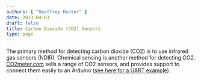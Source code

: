 ```yaml
---
authors: [ "Geoffrey Hunter" ]
date: 2013-04-03
draft: false
title: Carbon Dioxide (CO2) Sensors
type: page
---
```



The primary method for detecting carbon dioxide (CO2) is to use infrared gas sensors (NDIR). Chemical sensing is another method for detecting CO2. [CO2meter.com](http://www.co2meter.com/) sells a range of CO2 sensors, and provides support to connect them easily to an Arduino ([see here for a UART example](http://www.co2meters.com/Documentation/AppNotes/AN126-K3x-sensor-arduino-uart.pdf)).

